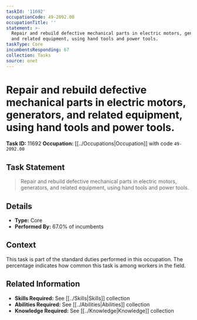 ```yaml
---
taskId: '11692'
occupationCode: 49-2092.00
occupationTitle: ''
statement: >-
  Repair and rebuild defective mechanical parts in electric motors, generators,
  and related equipment, using hand tools and power tools.
taskType: Core
incumbentsResponding: 67
collection: Tasks
source: onet
---
```

# Repair and rebuild defective mechanical parts in electric motors, generators, and related equipment, using hand tools and power tools.

**Task ID:** 11692
**Occupation:** [[../Occupations|Occupation]] with code `49-2092.00`

## Task Statement

> Repair and rebuild defective mechanical parts in electric motors, generators, and related equipment, using hand tools and power tools.

## Details

- **Type:** Core
- **Performed By:** 67.0% of incumbents

## Context

This task is part of the standard duties performed in this occupation. The percentage indicates how common this task is among workers in the field.

## Related Information

- **Skills Required:** See [[../Skills|Skills]] collection
- **Abilities Required:** See [[../Abilities|Abilities]] collection
- **Knowledge Required:** See [[../Knowledge|Knowledge]] collection
